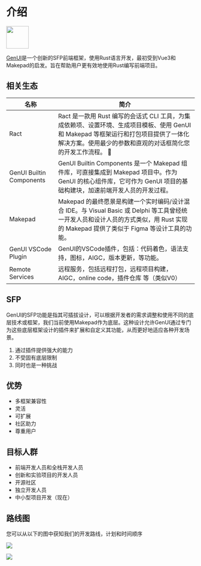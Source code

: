 
# 介绍 

<Container>
    <img src={normalizeImagePath('/genui.png')} height="60px" width="60px" />
</Container>

[GenUI](https://github.com/Privoce/GenUI)是一个创新的SFP前端框架，使用Rust语言开发，最初受到Vue3和Makepad的启发。旨在帮助用户更有效地使用Rust编写前端项目。

## 相关生态

|名称|简介|
|--|--|
|Ract| Ract 是一款用 Rust 编写的会话式 CLI 工具，为集成依赖项、设置环境、生成项目模板、使用 GenUI 和 Makepad 等框架运行和打包项目提供了一体化解决方案。使用最少的参数和直观的对话框简化您的开发工作流程。 🚀 |
|GenUI Builtin Components|GenUI Builtin Components 是一个 Makepad 组件库，可直接集成到 Makepad 项目中。作为 GenUI 的核心组件库，它可作为 GenUI 项目的基础构建块，加速前端开发人员的开发过程。|
|Makepad|Makepad 的最终愿景是构建一个实时编码/设计混合 IDE。与 Visual Basic 或 Delphi 等工具曾经统一开发人员和设计人员的方式类似，用 Rust 实现的 Makepad 提供了类似于 Figma 等设计工具的功能。|
|GenUI VSCode Plugin <Badge text="Comming Soon" type="warning" />|GenUI的VSCode插件，包括：代码着色，语法支持，图标，AIGC，版本更新，等功能。|
|Remote Services <Badge text="Comming Soon" type="warning" />|远程服务，包括远程打包，远程项目构建，AIGC，online code，插件仓库 等（类似V0）|

## SFP

GenUI的SFP功能是指其可插拔设计，可以根据开发者的需求调整和使用不同的底层技术或框架，我们当前使用Makepad作为底层。这种设计允许GenUI通过专门为这些底层框架设计的插件来扩展和自定义其功能，从而更好地适应各种开发场景。

1. 通过插件提供强大的能力
2. 不受固有底层限制
3. 同时也是一种挑战

## 优势

- 多框架兼容性
- 灵活
- 可扩展
- 社区助力
- 尊重用户

## 目标人群

- 前端开发人员和全栈开发人员
- 创新和实验项目的开发人员
- 开源社区
- 独立开发人员
- 中小型项目开发（现在）

## 路线图

您可以从以下的图中获知我们的开发路线，计划和时间顺序

![](/roadmap1.png)

![](/roadmap2.png)